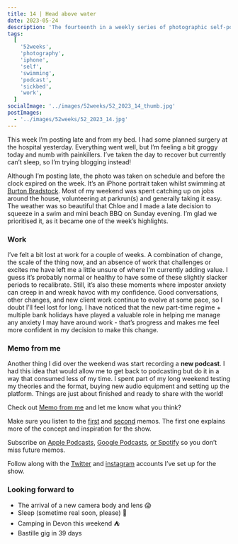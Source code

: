 ```yaml
---
title: 14 | Head above water
date: 2023-05-24
description: 'The fourteenth in a weekly series of photographic self-portaits accopained by a journal entry and revealing a new side-project!'
tags:
  [
    '52weeks',
    'photography',
    'iphone',
    'self',
    'swimming',
    'podcast',
    'sickbed',
    'work',
  ]
socialImage: '../images/52weeks/52_2023_14_thumb.jpg'
postImages:
  - '../images/52weeks/52_2023_14.jpg'
---
```



<GatsbyImage
  alt="The water/sea fills two thirds of the frame, my head appears over a wave in the top left of the frame, backed by blue sky"
  title="Fourteen - Head above water"
  image={getImage(props.data.mdx.frontmatter.postImages[0])}
  className="imageFull"
/>

This week I’m posting late and from my bed. I had some planned surgery at the hospital yesterday. Everything went well, but I’m feeling a bit groggy today and numb with painkillers. I’ve taken the day to recover but currently can’t sleep, so I’m trying blogging instead!

Although I’m posting late, the photo was taken on schedule and before the clock expired on the week. It’s an iPhone portrait taken whilst swimming at [Burton Bradstock](https://www.visit-dorset.com/listing/burton-bradstock/112382301/). Most of my weekend was spent catching up on jobs around the house, volunteering at parkrun(s) and generally taking it easy. The weather was so beautiful that Chloe and I made a late decision to squeeze in a swim and mini beach BBQ on Sunday evening. I’m glad we prioritised it, as it became one of the week’s highlights.

### Work

I’ve felt a bit lost at work for a couple of weeks. A combination of change, the scale of the thing now, and an absence of work that challenges or excites me have left me a little unsure of where I’m currently adding value. I guess it’s probably normal or healthy to have some of these slightly slacker periods to recalibrate. Still, it’s also these moments where imposter anxiety can creep in and wreak havoc with my confidence. Good conversations, other changes, and new client work continue to evolve at some pace, so I doubt I’ll feel lost for long. I have noticed that the new part-time regime + multiple bank holidays have played a valuable role in helping me manage any anxiety I may have around work - that’s progress and makes me feel more confident in my decision to make this change.

### Memo from me

Another thing I did over the weekend was start recording a **new podcast**. I had this idea that would allow me to get back to podcasting but do it in a way that consumed less of my time. I spent part of my long weekend testing my theories and the format, buying new audio equipment and setting up the platform. Things are just about finished and ready to share with the world!

Check out [Memo from me](https://memofrom.me) and let me know what you think?

Make sure you listen to the [first](https://memofrom.me/memos/1-start-explaining/) and [second](https://memofrom.me/memos/2-queer-eye/) memos. The first one explains more of the concept and inspiration for the show.

Subscribe on [Apple Podcasts](https://podcasts.apple.com/us/podcast/memo-from-me/id1688887767), [Google Podcasts](https://podcasts.google.com/feed/aHR0cHM6Ly9tZW1vZnJvbS5tZS9wb2RjYXN0LnhtbA), [or Spotify](https://open.spotify.com/show/453GiQnxqnF4x25tIAAuRz) so you don’t miss future memos.

Follow along with the [Twitter](https://twitter.com/memo_from_me) and [instagram](https://www.instagram.com/memofrom.me/) accounts I’ve set up for the show.

### Looking forward to

- The arrival of a new camera body and lens 😱
- Sleep (sometime real soon, please) 🤞
- Camping in Devon this weekend ⛺️
- Bastille gig in 39 days
